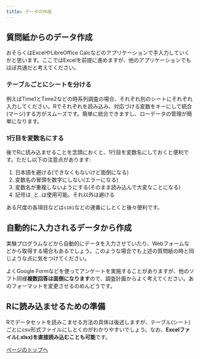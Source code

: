 ```yaml
---
title: データの作成
---
```



## 質問紙からのデータ作成

おそらくはExcelやLibreOffice Calcなどのアプリケーションで手入力していくかと思います。ここではExcelを前提に進めますが、他のアプリケーションでもほぼ共通だと考えてください。

### テーブルごとにシートを分ける

例えばTime1とTime2などの時系列調査の場合、それぞれ別のシートにそれぞれ入力してください。Rでそれぞれを読み込み、対応づける変数をキーにして統合(マージ)する方がスムーズです。簡単に統合できますし、ローデータの管理が簡単になります。

### 1行目を変数名にする

後でRに読み込ませることを念頭におくと、1行目を変数名にしておくと便利です。ただし以下の注意点があります:

1. 日本語を避ける(できなくもないけど面倒になる)
2. 変数名の冒頭を数字にしない(エラーになる)
3. 変数名が重複しないようにする(そのまま読み込んで大変なことになる)
4. 記号は`_`と`.`は使用可能。それ以外は避ける

ある尺度の各項目などは`s101`などの連番にしとくと後々便利です。

## 自動的に入力されるデータから作成

実験プログラムなどから自動的にデータを入力させていたり、Webフォームなどから取得する場合もあるでしょう。このような場合でも上述の質問紙の時と同じような点に気をつけてください。

よくGoogle Formなどを使ってアンケートを実施することがありますが、他のソフト同様**複数回答は面倒になります**ので、調査計画からよく考えてください。あのフォーマットを変更させるのめんどうです。

## Rに読み込ませるための準備

Rでデータセットを読みこませる方法の具体は後述しますが、テーブル(シート)ごとにcsv形式ファイルにしとくのがわかりやすいでしょう。なお、**Excelファイル(.xlsx)を直接読み込むことも可能**です。

[ページのトップへ](#)